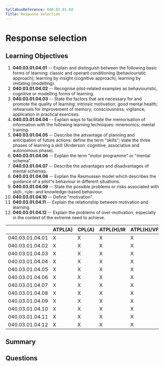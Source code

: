 ```yaml
---
SyllabusReference: 040.03.01.04
Title: Response selection
---
```


# Response selection

## Learning Objectives

1. **040.03.01.04.01** -- Explain and distinguish between the following basic
   forms of learning: classic and operant conditioning (behaviouristic
   approach); learning by insight (cognitive approach); learning by imitating
   (modelling).
2. **040.03.01.04.02** -- Recognise pilot-related examples as behaviouristic,
   cognitive or modelling forms of learning.
3. **040.03.01.04.03** -- State the factors that are necessary for and promote the
   quality of learning: intrinsic motivation; good mental health; rehearsals for
   improvement of memory; consciousness; vigilance; application in practical
   exercises.
4. **040.03.01.04.04** -- Explain ways to facilitate the memorisation of
   information with the following learning techniques: mnemonics; mental
   training.
5. **040.03.01.04.05** -- Describe the advantage of planning and anticipation of
   future actions: define the term "skills"; state the three phases of learning
   a skill (Anderson: cognitive, associative and autonomous phase).
6. **040.03.01.04.06** -- Explain the term "motor programme" or "mental schema".
7. **040.03.01.04.07** -- Describe the advantages and disadvantages of mental
   schemas.
8. **040.03.01.04.08** -- Explain the Rasmussen model which describes the guidance
   of a pilot"s behaviour in different situations.
9. **040.03.01.04.09** -- State the possible problems or risks associated with
   skill-, rule- and knowledge-based behaviour.
10. **040.03.01.04.10** -- Define "motivation".
11. **040.03.01.04.11** -- Explain the relationship between motivation and
    learning.
12. **040.03.01.04.12** -- Explain the problems of over-motivation, especially in
    the context of the extreme need to achieve.

|                 | ATPL(A) | CPL(A) | ATPL(H)/IR | ATPL(H)/VFR | CPL(H) | IR  | CBIR(A) |
| --------------- | ------- | ------ | ---------- | ----------- | ------ | --- | ------- |
| 040.03.01.04.01 | X       | X      | X          | X           | X      | X   |         |
| 040.03.01.04.02 | X       | X      | X          | X           | X      | X   |         |
| 040.03.01.04.03 | X       | X      | X          | X           | X      | X   |         |
| 040.03.01.04.04 | X       | X      | X          | X           | X      | X   |         |
| 040.03.01.04.05 | X       | X      | X          | X           | X      | X   |         |
| 040.03.01.04.06 | X       | X      | X          | X           | X      | X   |         |
| 040.03.01.04.07 | X       | X      | X          | X           | X      | X   |         |
| 040.03.01.04.08 | X       | X      | X          | X           | X      | X   |         |
| 040.03.01.04.09 | X       | X      | X          | X           | X      | X   |         |
| 040.03.01.04.10 | X       | X      | X          | X           | X      | X   |         |
| 040.03.01.04.11 | X       | X      | X          | X           | X      | X   |         |
| 040.03.01.04.12 | X       | X      | X          | X           | X      | X   |         |

## Summary

## Questions
